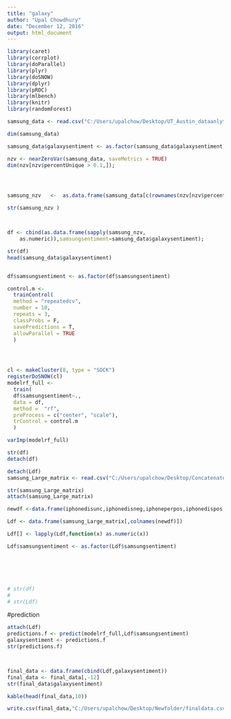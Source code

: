 ---
title: "galaxy"
author: "Upal Chowdhury"
date: "December 12, 2016"
output: html_document
---

```{r,message=F}
library(caret)
library(corrplot)           
library(doParallel)
library(plyr)
library(doSNOW)
library(dplyr)
library(pROC) 
library(mlbench)
library(knitr)
library(randomForest)
```









```{r}

samsung_data <- read.csv("C:/Users/upalchow/Desktop/UT_Austin_dataanlytics/DataAnalyticsUnderstandingCustomers2016/course_3/galaxy_smallmatrix_labeled_8d.csv", stringsAsFactors = F)

dim(samsung_data)

samsung_data$galaxysentiment <- as.factor(samsung_data$galaxysentiment)


```


```{r}

nzv <- nearZeroVar(samsung_data, saveMetrics = TRUE)
dim(nzv[nzv$percentUnique > 0.1,]);




samsung_nzv   <-  as.data.frame(samsung_data[c(rownames(nzv[nzv$percentUnique >0.1,]))]);

str(samsung_nzv )



df <- cbind(as.data.frame(sapply(samsung_nzv,
    as.numeric)),samsungsentiment=samsung_data$galaxysentiment);

str(df)
head(samsung_data$galaxysentiment)



```

```{r}
df$samsungsentiment <- as.factor(df$samsungsentiment)

control.m <-
  trainControl(
  method = "repeatedcv",
  number = 10,
  repeats = 3,
  classProbs = F,
  savePredictions = T,
  allowParallel = TRUE
  )




cl <- makeCluster(8, type = "SOCK")
registerDoSNOW(cl)
modelrf_full <-
  train(
  df$samsungsentiment~.,
  data = df,
  method =  "rf",
  preProcess = c("center", "scale"),
  trControl = control.m
  )


```




```{r,eval=T}
varImp(modelrf_full)

str(df)
detach(df)

```


```{r}
detach(Ldf)
samsung_Large_matrix <- read.csv("C:/Users/upalchow/Desktop/Concatenated2.csv", stringsAsFactors = F)

str(samsung_Large_matrix)
attach(samsung_Large_matrix)

newdf <-data.frame(iphonedisunc,iphonedisneg,iphoneperpos,iphonedispos,htcdispos,iphoneperneg,iphoneperunc,samsungperpos,samsungdispos,samsungdisneg,samsungperneg,samsungsentiment)

Ldf <- data.frame(samsung_Large_matrix[,colnames(newdf)])

Ldf[] <- lapply(Ldf,function(x) as.numeric(x))

Ldf$samsungsentiment <- as.factor(Ldf$samsungsentiment)






# str(df)
# 
# str(Ldf)
```


#prediction

```{r}
attach(Ldf)
predictions.f <- predict(modelrf_full,Ldf$samsungsentiment)
galaxysentiment <- predictions.f
str(predictions.f)



final_data <- data.frame(cbind(Ldf,galaxysentiment))
final_data <- final_data[,-12]
str(final_data$galaxysentiment)

kable(head(final_data,10))

write.csv(final_data,"C:/Users/upalchow/Desktop/Newfolder/finaldata.csv")




```

